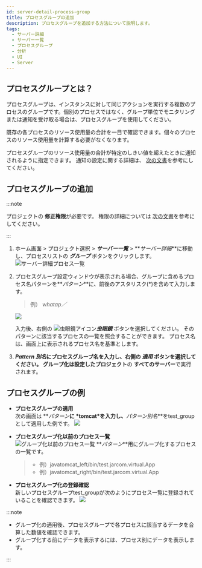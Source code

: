```yaml
---
id: server-detail-process-group
title: プロセスグループの追加
description: プロセスグループを追加する方法について説明します。
tags:
  - サーバー詳細
  - サーバー一覧
  - プロセスグループ
  - 分析
  - UI
  - Server
---
```


## プロセスグループとは？

プロセスグループは、インスタンスに対して同じアクションを実行する複数のプロセスのグループです。個別のプロセスではなく、グループ単位でモニタリングまたは通知を受け取る場合は、プロセスグループを使用してください。

既存の各プロセスのリソース使用量の合計を一目で確認できます。個々のプロセスのリソース使用量を計算する必要がなくなります。

プロセスグループのリソース使用量の合計が特定のしきい値を超えたときに通知されるように指定できます。
通知の設定に関する詳細は、 [次の文書](warning-notice#process-event)を参考にしてください。

<!-- ***경고 알림*** > ***이벤트 설정*** > ***+ 이벤트 추가*** > ***프로세스*** 탭을 -->

## プロセスグループの追加

<!-- Adminアカウントでログインした後、次の手順を進めてください。-->

:::note

プロジェクトの **修正権限**が必要です。 権限の詳細については [次の文書](../project/project-structure)を参考にしてください。

:::

1.  ホーム画面 > プロジェクト選択 > **_サーバー一覧_** > **_サーバー詳細_**に移動し、プロセスリストの **_グループ_** ボタンをクリックします。<br/>
    ![サーバー詳細プロセス一覧](/img/server-detail-process.png)
2.  プロセスグループ設定ウィンドウが表示される場合、グループに含めるプロセス名パターンを**_パターン_**に、前後のアスタリスク(\*)を含めて入力します。

    > 例） _whatap／_

    ![](https://img.whatap.io/media/images/process_group_details.png)

    入力後、右側の ![虫眼鏡アイコン](/img/ic-search.svg)**_虫眼鏡_** ボタンを選択してください。 そのパターンに該当するプロセスの一覧を照会することができます。 プロセス名は、画面上に表示されるプロセス名を基準とします。
3.  **_Pattern 別名_**にプロセスグループ名を入力し、右側の **_適用_** ボタンを選択してください。 グループ化は**設定したプロジェクト**の **すべてのサーバー**で実行されます。

## プロセスグループの例

-   **プロセスグループの適用**\
      次の画面は **_パターン_**に \*tomcat\*を入力し、**_パターン別名_**をtest_groupとして適用した例です。
      ![](https://img.whatap.io/media/images/process_group_example.png)

-   **プロセスグループ化以前のプロセス一覧**\
      ![グループ化以前のプロセス一覧](/img/server-process-list.png)
      **_パターン_**用にグループ化するプロセスの一覧です。
    > -   例）javatomcat_left/bin/test.jarcom.virtual.App 
    > -   例）javatomcat_right/bin/test.jarcom.virtual.App

-   **プロセスグループ化の登録確認**\
      新しいプロセスグループtest_groupが次のようにプロセス一覧に登録されていることを確認できます。
      ![](https://img.whatap.io/media/images/test_group.png)

:::note

-   グループ化の適用後、プロセスグループで各プロセスに該当するデータを合算した数値を確認できます。 
-   グループ化する前にデータを表示するには、プロセス別にデータを表示します。

:::
